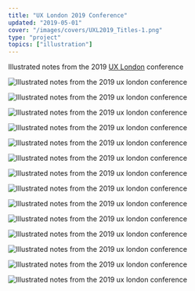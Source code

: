 ```yaml
---
title: "UX London 2019 Conference"
updated: "2019-05-01"
cover: "/images/covers/UXL2019_Titles-1.png"
type: "project"
topics: ["illustration"]
---
```


Illustrated notes from the 2019 <a href="https://2019.uxlondon.com/">UX London</a> conference

<img
    alt="Illustrated notes from the 2019 ux london conference"
    src="https://res.cloudinary.com/dg3gyk0gu/image/upload/c_scale,w_1200/v1594503782/maggieappleton.com/uxlondon-2019/UXL_D3_EHall-copy.png"
/>

<img
    alt="Illustrated notes from the 2019 ux london conference"
    src="https://res.cloudinary.com/dg3gyk0gu/image/upload/c_scale,w_1200/v1594503781/maggieappleton.com/uxlondon-2019/UXL_D3_ESappington.png"
/>

<img
    alt="Illustrated notes from the 2019 ux london conference"
    src="https://res.cloudinary.com/dg3gyk0gu/image/upload/c_scale,w_1200/v1594503772/maggieappleton.com/uxlondon-2019/UXL_D1_MNix.png"
/>

<img
    alt="Illustrated notes from the 2019 ux london conference"
    src="https://res.cloudinary.com/dg3gyk0gu/image/upload/c_scale,w_1200/v1594503772/maggieappleton.com/uxlondon-2019/UXL_D1_JAustin.png"
/>

<img
    alt="Illustrated notes from the 2019 ux london conference"
    src="https://res.cloudinary.com/dg3gyk0gu/image/upload/c_scale,w_1200/v1594503772/maggieappleton.com/uxlondon-2019/UXL_D2_JHegeman.png"
/>

<img
    alt="Illustrated notes from the 2019 ux london conference"
    src="https://res.cloudinary.com/dg3gyk0gu/image/upload/c_scale,w_1200/v1594503774/maggieappleton.com/uxlondon-2019/UXL_D1_SRichards-3.png"
/>

<img
    alt="Illustrated notes from the 2019 ux london conference"
    src="https://res.cloudinary.com/dg3gyk0gu/image/upload/c_scale,w_1200/v1594503776/maggieappleton.com/uxlondon-2019/UXL_D2_JMacleod.png"
/>

<img
    alt="Illustrated notes from the 2019 ux london conference"
    src="https://res.cloudinary.com/dg3gyk0gu/image/upload/c_scale,w_1200/v1594503777/maggieappleton.com/uxlondon-2019/UXL_D2_KKoch.png"
/>

<img
    alt="Illustrated notes from the 2019 ux london conference"
    src="https://res.cloudinary.com/dg3gyk0gu/image/upload/c_scale,w_1200/v1594503779/maggieappleton.com/uxlondon-2019/UXL_D2_JSpool.png"
/>

<img
    alt="Illustrated notes from the 2019 ux london conference"
    src="https://res.cloudinary.com/dg3gyk0gu/image/upload/c_scale,w_1200/v1594503775/maggieappleton.com/uxlondon-2019/UXL_D1_AConnor-copy.png"
/>

<img
    alt="Illustrated notes from the 2019 ux london conference"
    src="https://res.cloudinary.com/dg3gyk0gu/image/upload/c_scale,w_1200/v1594503778/maggieappleton.com/uxlondon-2019/UXL_D2_SSelzer.png"
/>

<img
    alt="Illustrated notes from the 2019 ux london conference"
    src="https://res.cloudinary.com/dg3gyk0gu/image/upload/c_scale,w_1200/v1594503772/maggieappleton.com/uxlondon-2019/UXL_D1_EConnolly.png"
/>

<img
    alt="Illustrated notes from the 2019 ux london conference"
    src="https://res.cloudinary.com/dg3gyk0gu/image/upload/c_scale,w_1200/v1594503781/maggieappleton.com/uxlondon-2019/UXL_D3_JClark.png"
/>

<img
    alt="Illustrated notes from the 2019 ux london conference"
    src="https://res.cloudinary.com/dg3gyk0gu/image/upload/c_scale,w_1200/v1594503782/maggieappleton.com/uxlondon-2019/UXL_D3_SDoody.png"
/>

<br />
<br />
